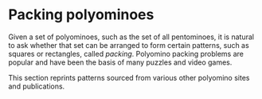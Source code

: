 # Packing polyominoes

Given a set of polyominoes, such as the set of all pentominoes, it is natural to ask whether that set can be arranged to form certain patterns, such as squares or rectangles, called _packing_. Polyomino packing problems are popular and have been the basis of many puzzles and video games.

This section reprints patterns sourced from various other polyomino sites and publications.

